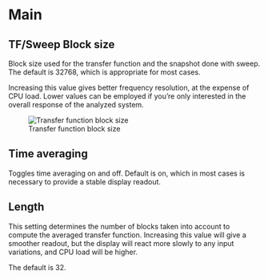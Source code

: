 # Main

## TF/Sweep Block size
Block size used for the transfer function and the snapshot done with sweep.
The default is 32768, which is appropriate for most cases.

Increasing this value gives better frequency resolution, at the expense of CPU load.
Lower values can be employed if you're only interested in the overall response of the analyzed system.

![Transfer function block size](https://media.githubusercontent.com/media/FLUX-SE/doc_images/main/Analyzer/TransferFunction/BlockSize.png)

## Time averaging
Toggles time averaging on and off.
Default is on, which in most cases is necessary to provide a stable display readout.

## Length
This setting determines the number of blocks taken into account to compute the averaged transfer function.
Increasing this value will give a smoother readout, but the display will react more slowly to any input variations, and CPU load will be higher.

The default is 32.
